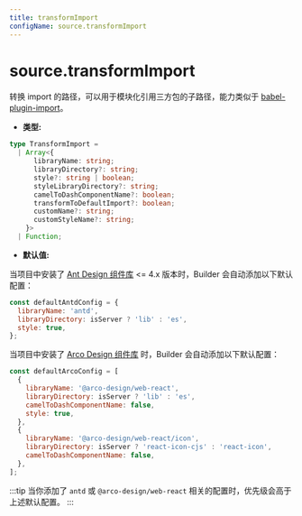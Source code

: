 ```yaml
---
title: transformImport
configName: source.transformImport
---
```


# source.transformImport

转换 import 的路径，可以用于模块化引用三方包的子路径，能力类似于 [babel-plugin-import](https://www.npmjs.com/package/babel-plugin-import)。

- **类型:**

```ts
type TransformImport =
  | Array<{
      libraryName: string;
      libraryDirectory?: string;
      style?: string | boolean;
      styleLibraryDirectory?: string;
      camelToDashComponentName?: boolean;
      transformToDefaultImport?: boolean;
      customName?: string;
      customStyleName?: string;
    }>
  | Function;
```

- **默认值:**

当项目中安装了 [Ant Design 组件库](https://www.npmjs.com/package/antd) &lt;= 4.x 版本时，Builder 会自动添加以下默认配置：

```js
const defaultAntdConfig = {
  libraryName: 'antd',
  libraryDirectory: isServer ? 'lib' : 'es',
  style: true,
};
```

当项目中安装了 [Arco Design 组件库](https://www.npmjs.com/package/@arco-design/web-react) 时，Builder 会自动添加以下默认配置：

```js
const defaultArcoConfig = [
  {
    libraryName: '@arco-design/web-react',
    libraryDirectory: isServer ? 'lib' : 'es',
    camelToDashComponentName: false,
    style: true,
  },
  {
    libraryName: '@arco-design/web-react/icon',
    libraryDirectory: isServer ? 'react-icon-cjs' : 'react-icon',
    camelToDashComponentName: false,
  },
];
```

:::tip
当你添加了 `antd` 或 `@arco-design/web-react` 相关的配置时，优先级会高于上述默认配置。
:::


<RsbuildConig />
